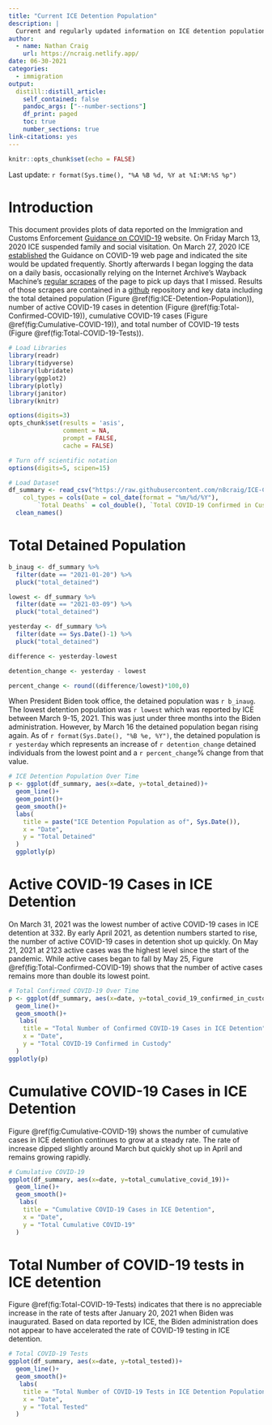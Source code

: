 ```yaml
---
title: "Current ICE Detention Population"
description: |
  Current and regularly updated information on ICE detention population and COVID-19 levels.
author:
  - name: Nathan Craig
    url: https://ncraig.netlify.app/
date: 06-30-2021
categories:
  - immigration
output:
  distill::distill_article:
    self_contained: false
    pandoc_args: ["--number-sections"]
    df_print: paged
    toc: true
    number_sections: true
link-citations: yes
---
```


```r
knitr::opts_chunk$set(echo = FALSE)
```

Last update: `r format(Sys.time(), "%A %B %d, %Y at %I:%M:%S %p")`

# Introduction

This document provides plots of data reported on the Immigration and Customs Enforcement [Guidance on COVID-19](https://www.ice.gov/coronavirus) website. On Friday March 13, 2020 ICE suspended family and social visitation. On March 27, 2020 ICE [established](https://web.archive.org/web/20200327175825/https://www.ice.gov/coronavirus) the Guidance on COVID-19 web page and indicated the site would be updated frequently. Shortly afterwards I began logging the data on a daily basis, occasionally relying on the Internet Archive's Wayback Machine's [regular scrapes](https://web.archive.org/web/20200401000000*/https://www.ice.gov/coronavirus) of the page to pick up days that I missed. Results of those scrapes are contained in a [github](https://github.com/n8craig/ICE-COVID-19) repository and key data including the total detained population (Figure \@ref(fig:ICE-Detention-Population)), number of active COVID-19 cases in detention (Figure \@ref(fig:Total-Confirmed-COVID-19)), cumulative COVID-19 cases (Figure \@ref(fig:Cumulative-COVID-19)), and total number of COVID-19 tests (Figure \@ref(fig:Total-COVID-19-Tests)).

```r
# Load Libraries
library(readr)
library(tidyverse)
library(lubridate)
library(ggplot2)
library(plotly)
library(janitor)
library(knitr)

options(digits=3)
opts_chunk$set(results = 'asis',
               comment = NA,
               prompt = FALSE,
               cache = FALSE)

# Turn off scientific notation
options(digits=5, scipen=15)
```

```r
# Load Dataset
df_summary <- read_csv("https://raw.githubusercontent.com/n8craig/ICE-COVID-19/main/data/covid_summaries.csv", 
    col_types = cols(Date = col_date(format = "%m/%d/%Y"), 
        `Total Deaths` = col_double(), `Total COVID-19 Confirmed in Custody` = col_double())) %>% 
  clean_names()
```

# Total Detained Population

```r
b_inaug <- df_summary %>% 
  filter(date == "2021-01-20") %>% 
  pluck("total_detained")

lowest <- df_summary %>% 
  filter(date == "2021-03-09") %>% 
  pluck("total_detained")

yesterday <- df_summary %>% 
  filter(date == Sys.Date()-1) %>% 
  pluck("total_detained")

difference <- yesterday-lowest

detention_change <- yesterday - lowest

percent_change <- round((difference/lowest)*100,0)

```

When President Biden took office, the detained population was `r b_inaug`. The lowest detention population was `r lowest` which was reported by ICE between March 9-15, 2021. This was just under three months into the Biden administration. However, by March 16 the detained population began rising again. As of `r format(Sys.Date(), "%B %e, %Y")`, the detained population is `r yesterday` which represents an increase of `r detention_change` detained individuals from the lowest point and a `r percent_change`% change from that value.

```r

# ICE Detention Population Over Time
p <- ggplot(df_summary, aes(x=date, y=total_detained))+
  geom_line()+
  geom_point()+
  geom_smooth()+
  labs(
    title = paste("ICE Detention Population as of", Sys.Date()),
    x = "Date",
    y = "Total Detained"
  )
  ggplotly(p)

```

# Active COVID-19 Cases in ICE Detention

On March 31, 2021 was the lowest number of active COVID-19 cases in ICE detention at 332. By early April 2021, as detention numbers started to rise, the number of active COVID-19 cases in detention shot up quickly. On May 21, 2021 at 2123 active cases was the highest level since the start of the pandemic. While active cases began to fall by May 25, Figure \@ref(fig:Total-Confirmed-COVID-19) shows that the number of active cases remains more than double its lowest point.

```r
# Total Confirmed COVID-19 Over Time
p <- ggplot(df_summary, aes(x=date, y=total_covid_19_confirmed_in_custody))+
  geom_line()+
  geom_smooth()+
   labs(
    title = "Total Number of Confirmed COVID-19 Cases in ICE Detention",
    x = "Date",
    y = "Total COVID-19 Confirmed in Custody"
  )
ggplotly(p)

```

# Cumulative COVID-19 Cases in ICE Detention

Figure \@ref(fig:Cumulative-COVID-19) shows the number of cumulative cases in ICE detention continues to grow at a steady rate. The rate of increase dipped slightly around March but quickly shot up in April and remains growing rapidly.

```r
# Cumulative COVID-19
ggplot(df_summary, aes(x=date, y=total_cumulative_covid_19))+
  geom_line()+
  geom_smooth()+
   labs(
    title = "Cumulative COVID-19 Cases in ICE Detention",
    x = "Date",
    y = "Total Cumulative COVID-19"
  )

```

# Total Number of COVID-19 tests in ICE detention

Figure \@ref(fig:Total-COVID-19-Tests) indicates that there is no appreciable increase in the rate of tests after January 20, 2021 when Biden was inaugurated. Based on data reported by ICE, the Biden administration does not appear to have accelerated the rate of COVID-19 testing in ICE detention.

```r
# Total COVID-19 Tests
ggplot(df_summary, aes(x=date, y=total_tested))+
  geom_line()+
  geom_smooth()+
   labs(
    title = "Total Number of COVID-19 Tests in ICE Detention Population \nOver Time",
    x = "Date",
    y = "Total Tested"
  )

```
